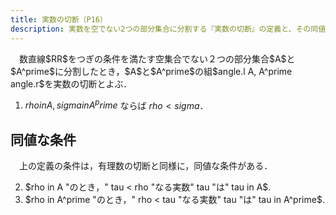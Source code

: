 ```yaml
---
title: 実数の切断（P16）
description: 実数を空でない2つの部分集合に分割する『実数の切断』の定義と、その同値な条件について解説します.
---
```


<Card title="定義（実数の切断）">
　数直線$RR$をつぎの条件を満たす空集合でない２つの部分集合$A$と$A^prime$に分割したとき，$A$と$A^prime$の組$angle.l A, A^prime angle.r$を実数の切断とよぶ．

1. $rho in A, sigma in A^prime$ ならば $rho < sigma$．
</Card>

## 同値な条件
　上の定義の条件は，有理数の切断と同様に，同値な条件がある．

2. $rho in A "のとき，" tau < rho "なる実数" tau "は" tau in A$.
2. $rho in A^prime "のとき，" rho < tau "なる実数" tau "は" tau in A^prime$.

